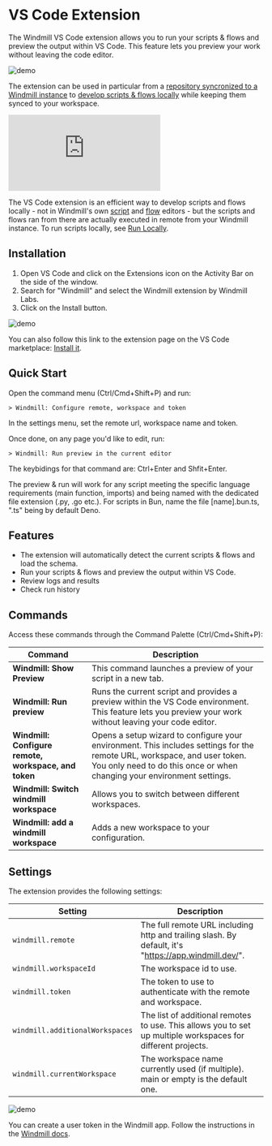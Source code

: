 
# VS Code Extension

The Windmill VS Code extension allows you to run your scripts & flows and preview the output within VS Code. This feature lets you preview your work without leaving the code editor.

![demo](./main.png.webp)

The extension can be used in particular from a [repository syncronized to a Windmill instance](../../advanced/3_cli/sync.mdx) to [develop scripts & flows locally](../../advanced/4_local_development/index.mdx) while keeping them synced to your workspace.

<iframe
	style={{ aspectRatio: '16/9' }}
	src="https://www.youtube.com/embed/aSOF6AzyDr8?vq=hd1080"
	title="YouTube video player"
	frameBorder="0"
	allow="accelerometer; autoplay; clipboard-write; encrypted-media; gyroscope; picture-in-picture; web-share"
	allowFullScreen
	className="border-2 rounded-xl object-cover w-full dark:border-gray-800"
></iframe>

<br/>

The VS Code extension is an efficient way to develop scripts and flows locally - not in Windmill's own [script](../../script_editor/index.mdx) and [flow](../../flows/1_flow_editor.mdx) editors - but the scripts and flows ran from there
are actually executed in remote from your Windmill instance. To run scripts locally, see [Run Locally](../../advanced/4_local_development/run_locally.mdx).

<div class="grid grid-cols-2 gap-6 mb-4">
	<DocCard
		title="Local Development"
		description="Develop from various environments such as your terminal, VS Code, and JetBrains IDEs."
		href="/docs/advanced/local_development"
	/>
	<DocCard
		title="Run Locally"
		description="Run scripts locally that interact with a Windmill instance."
		href="/docs/advanced/local_development/run_locally"
	/>
   <DocCard
		title="Command-Line Interface"
		description="Interact with Windmill instances right from your terminal."
		href="/docs/advanced/cli"
 />
</div>

## Installation

1. Open VS Code and click on the Extensions icon on the Activity Bar on the side of the window.
2. Search for "Windmill" and select the Windmill extension by Windmill Labs.
3. Click on the Install button.

![demo](./wm-install.png.webp)

You can also follow this link to the extension page on the VS Code marketplace: [Install it](https://marketplace.visualstudio.com/items?itemName=windmill-labs.windmill).

## Quick Start

Open the command menu (Ctrl/Cmd+Shift+P) and run:

`> Windmill: Configure remote, workspace and token`

In the settings menu, set the remote url, workspace name and token.

Once done, on any page you'd like to edit, run:

`> Windmill: Run preview in the current editor`

The keybidings for that command are: Ctrl+Enter and Shfit+Enter.

The preview & run will work for any script meeting the specific language requirements (main function, imports) and being named with the dedicated file extension (.py, .go etc.). For scripts in Bun, name the file \[name\].bun.ts, ".ts" being by default Deno.

## Features

- The extension will automatically detect the current scripts & flows and load the schema.
- Run your scripts & flows and preview the output within VS Code.
- Review logs and results
- Check run history

## Commands

Access these commands through the Command Palette (Ctrl/Cmd+Shift+P):

| Command                                              | Description                                                                                                                                                                                         |
| ---------------------------------------------------- | --------------------------------------------------------------------------------------------------------------------------------------------------------------------------------------------------- |
| **Windmill: Show Preview**                           | This command launches a preview of your script in a new tab.                                                                                                                                        |
| **Windmill: Run preview**                            | Runs the current script and provides a preview within the VS Code environment. This feature lets you preview your work without leaving your code editor.                                             |
| **Windmill: Configure remote, workspace, and token** | Opens a setup wizard to configure your environment. This includes settings for the remote URL, workspace, and user token. You only need to do this once or when changing your environment settings. |
| **Windmill: Switch windmill workspace**              | Allows you to switch between different workspaces.                                                                                                                                                  |
| **Windmill: add a windmill workspace**                        | Adds a new workspace to your configuration.                                                                                                                                               |

## Settings

The extension provides the following settings:

| Setting                         | Description                                                                                                  |
| ------------------------------- | ------------------------------------------------------------------------------------------------------------ |
| `windmill.remote`               | The full remote URL including http and trailing slash. By default, it's "https://app.windmill.dev/".         |
| `windmill.workspaceId`          | The workspace id to use.                                                                                     |
| `windmill.token`                | The token to use to authenticate with the remote and workspace.                                              |
| `windmill.additionalWorkspaces` | The list of additional remotes to use. This allows you to set up multiple workspaces for different projects. |
| `windmill.currentWorkspace`     | The workspace name currently used (if multiple). main or empty is the default one.                           |

![demo](./wm-settings.png.webp)

You can create a user token in the Windmill app. Follow the instructions in the [Windmill docs](/docs/core_concepts/webhooks#user-token).
